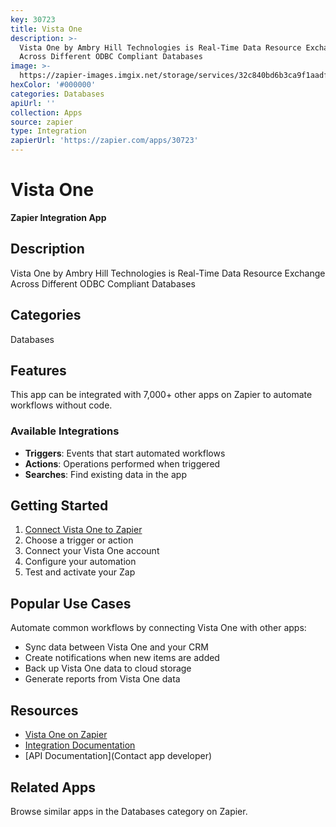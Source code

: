 ```yaml
---
key: 30723
title: Vista One
description: >-
  Vista One by Ambry Hill Technologies is Real-Time Data Resource Exchange
  Across Different ODBC Compliant Databases
image: >-
  https://zapier-images.imgix.net/storage/services/32c840bd6b3ca9f1aadf52bdf1b988b2.png?auto=format%2Ccompress&ixlib=python-3.0.0&q=50
hexColor: '#000000'
categories: Databases
apiUrl: ''
collection: Apps
source: zapier
type: Integration
zapierUrl: 'https://zapier.com/apps/30723'
---
```

# Vista One

**Zapier Integration App**

## Description

Vista One by Ambry Hill Technologies is Real-Time Data Resource Exchange Across Different ODBC Compliant Databases

## Categories

Databases

## Features

This app can be integrated with 7,000+ other apps on Zapier to automate workflows without code.

### Available Integrations

- **Triggers**: Events that start automated workflows
- **Actions**: Operations performed when triggered
- **Searches**: Find existing data in the app

## Getting Started

1. [Connect Vista One to Zapier](https://zapier.com/apps/30723)
2. Choose a trigger or action
3. Connect your Vista One account
4. Configure your automation
5. Test and activate your Zap

## Popular Use Cases

Automate common workflows by connecting Vista One with other apps:

- Sync data between Vista One and your CRM
- Create notifications when new items are added
- Back up Vista One data to cloud storage
- Generate reports from Vista One data

## Resources

- [Vista One on Zapier](https://zapier.com/apps/30723)
- [Integration Documentation](https://zapier.com/apps/30723/integrations)
- [API Documentation](Contact app developer)

## Related Apps

Browse similar apps in the Databases category on Zapier.
